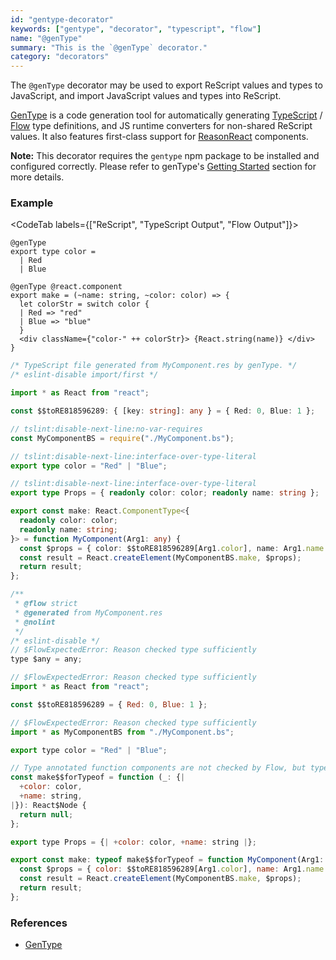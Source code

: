 ```yaml
---
id: "gentype-decorator"
keywords: ["gentype", "decorator", "typescript", "flow"]
name: "@genType"
summary: "This is the `@genType` decorator."
category: "decorators"
---
```


The `@genType` decorator may be used to export ReScript values and types to JavaScript, and import JavaScript values and types into ReScript.

[GenType](/docs/gentype/latest/introduction) is a code generation tool for automatically generating [TypeScript](https://www.typescriptlang.org/) / [Flow](https://flow.org/) type definitions, and JS runtime converters for non-shared ReScript values. It also features first-class support for [ReasonReact](https://reasonml.github.io/reason-react/) components.

**Note:** This decorator requires the `gentype` npm package to be installed and configured correctly. Please refer to genType's [Getting Started](/docs/gentype/latest/getting-started) section for more details.

### Example

<CodeTab labels={["ReScript", "TypeScript Output", "Flow Output"]}>

```res
@genType
export type color =
  | Red
  | Blue

@genType @react.component
export make = (~name: string, ~color: color) => {
  let colorStr = switch color {
  | Red => "red"
  | Blue => "blue"
  }
  <div className={"color-" ++ colorStr}> {React.string(name)} </div>
}
```

```ts
/* TypeScript file generated from MyComponent.res by genType. */
/* eslint-disable import/first */

import * as React from "react";

const $$toRE818596289: { [key: string]: any } = { Red: 0, Blue: 1 };

// tslint:disable-next-line:no-var-requires
const MyComponentBS = require("./MyComponent.bs");

// tslint:disable-next-line:interface-over-type-literal
export type color = "Red" | "Blue";

// tslint:disable-next-line:interface-over-type-literal
export type Props = { readonly color: color; readonly name: string };

export const make: React.ComponentType<{
  readonly color: color;
  readonly name: string;
}> = function MyComponent(Arg1: any) {
  const $props = { color: $$toRE818596289[Arg1.color], name: Arg1.name };
  const result = React.createElement(MyComponentBS.make, $props);
  return result;
};
```

```js
/**
 * @flow strict
 * @generated from MyComponent.res
 * @nolint
 */
/* eslint-disable */
// $FlowExpectedError: Reason checked type sufficiently
type $any = any;

// $FlowExpectedError: Reason checked type sufficiently
import * as React from "react";

const $$toRE818596289 = { Red: 0, Blue: 1 };

// $FlowExpectedError: Reason checked type sufficiently
import * as MyComponentBS from "./MyComponent.bs";

export type color = "Red" | "Blue";

// Type annotated function components are not checked by Flow, but typeof() works.
const make$$forTypeof = function (_: {|
  +color: color,
  +name: string,
|}): React$Node {
  return null;
};

export type Props = {| +color: color, +name: string |};

export const make: typeof make$$forTypeof = function MyComponent(Arg1: $any) {
  const $props = { color: $$toRE818596289[Arg1.color], name: Arg1.name };
  const result = React.createElement(MyComponentBS.make, $props);
  return result;
};
```

</CodeTab>

### References

* [GenType](/docs/gentype/latest/introduction)
